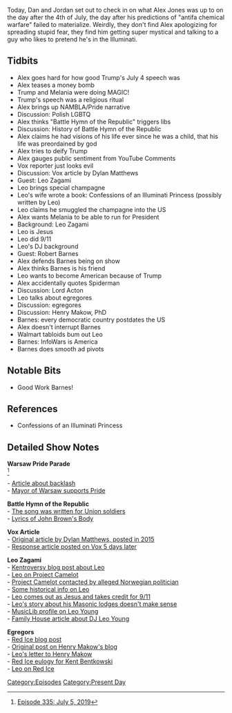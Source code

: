 {{DEFAULTSORT:
    #_EPISODE_0318:July 5, 2019
}}{{Episode
    | title           = July 5, 2019
    | caption         = [https://knowledgefight.libsyn.com/knowledge-fight-july-5-2019 Listen to this episode on Libsyn]
    | episodeNumber   = 318
    | length          = 02:07:25
    | airDate         = July 8, 2019
    | coverageDate    = July 5, 2019
    | episodeType     = [[:Category:Present Day|Present Day]]
    | appearance      = [[Dylan Matthews]], [[Leo Zagami]], [[Robert Barnes]], [[Henry Makow]]
    | previousEpisode = [[317: February 19-20, 2013]]
    | nextEpisode     = [[319: July 7-8, 2019]]
}}

{{Stub}}

Today, Dan and Jordan set out to check in on what Alex Jones was up to on the day after the 4th of July, the day after his predictions of "antifa chemical warfare" failed to materialize. Weirdly, they don't find Alex apologizing for spreading stupid fear, they find him getting super mystical and talking to a guy who likes to pretend he's in the Illuminati.

==Tidbits==

*Alex goes hard for how good Trump's July 4 speech was
*Alex teases a money bomb
*Trump and Melania were doing MAGIC!
*Trump's speech was a religious ritual
*Alex brings up NAMBLA/Pride narrative
*Discussion: Polish LGBTQ
*Alex thinks "Battle Hymn of the Republic" triggers libs
*Discussion: History of Battle Hymn of the Republic
*Alex claims he had visions of his life ever since he was a child, that his life was preordained by god
*Alex tries to deify Trump
*Alex gauges public sentiment from YouTube Comments
*Vox reporter just looks evil
*Discussion: Vox article by Dylan Matthews
*Guest: Leo Zagami
*Leo brings special champagne
*Leo's wife wrote a book: Confessions of an Illuminati Princess (possibly written by Leo)
*Leo claims he smuggled the champagne into the US
*Alex wants Melania to be able to run for President
*Background: Leo Zagami
*Leo is Jesus
*Leo did 9/11
*Leo's DJ background
*Guest: Robert Barnes
*Alex defends Barnes being on show
*Alex thinks Barnes is his friend
*Leo wants to become American because of Trump
*Alex accidentally quotes Spiderman
*Discussion: Lord Acton
*Leo talks about egregores
*Discussion: egregores
*Discussion: Henry Makow, PhD
*Barnes: every democratic country postdates the US
*Alex doesn't interrupt Barnes
*Walmart tabloids bum out Leo
*Barnes: InfoWars is America
*Barnes does smooth ad pivots

==Notable Bits==

*Good Work Barnes!

==References==

*Confessions of an Illuminati Princess

==Detailed Show Notes==

'''Warsaw Pride Parade'''<br /><ref>[https://knowledgefight.com/research/2019/7/7/episode-335-july-5-2019 Episode 335: July 5, 2019]</ref>

- [https://time.com/5619660/lgbt-rights-poland/ Article about backlash]<br />

- [https://time.com/5603465/pride-parade-poland-anti-lgbt-campaign/ Mayor of Warsaw supports Pride]

'''Battle Hymn of the Republic'''<br />

- [https://www.battlefields.org/learn/primary-sources/civil-war-music-battle-hymn-republic The song was written for Union soldiers]<br />

- [https://en.wikipedia.org/wiki/John_Brown%27s_Body Lyrics of John Brown's Body]

'''Vox Article'''<br />

- [https://www.vox.com/2015/7/2/8884885/american-revolution-mistake Original article by Dylan Matthews, posted in 2015]<br />

- [https://www.vox.com/2015/7/7/8908481/american-revolution-mistake Response article posted on Vox 5 days later]

'''Leo Zagami'''<br />

- [http://kentroversypapers.blogspot.com/2008/03/nwo-whistleblower-leo-zagami-betrayed.html Kentroversy blog post about Leo]<br />

- [http://projectcamelot.org/leo_zagami.html Leo on Project Camelot]<br />

- [http://projectcamelot.org/norway.html Project Camelot contacted by alleged Norwegian politician]<br />

- [https://swallowingthecamel.me/category/mind-control/ Some historical info on Leo]<br />

- [https://www.youtube.com/watch?v=Lz4iknl6Ykw&t=125s Leo comes out as Jesus and takes credit for 9/11]<br />

- [https://web.archive.org/web/20100311075840/http://www.masonicinfo.com/zagami.htm Leo's story about his Masonic lodges doesn't make sense]<br />

- [https://musiclib.org/artist/Leo%20Young MusicLib profile on Leo Young]<br />

- [https://www.family-house.net/leo-young-the-magickal-childe/ Family House article about DJ Leo Young]

'''Egregors'''<br />

- [https://redice.tv/news/the-god-that-serves-elite-jews Red Ice blog post]<br />

- [https://www.henrymakow.com/001924.html Original post on Henry Makow's blog]<br />

- [http://projectcamelot.org/zagami_makow.html Leo's letter to Henry Makow]<br />

- [https://redice.tv/news/kent-daniel-bentkowski-kentroversy-has-passed-away Red Ice eulogy for Kent Bentkowski]<br />

- [http://www.redicecreations.com/radio/2006/12dec/RICR-061217.html Leo on Red Ice]

[[Category:Episodes]]
[[Category:Present Day]]
